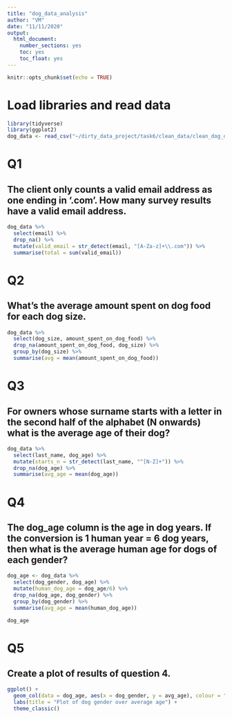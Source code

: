```yaml
---
title: "dog_data_analysis"
author: "VM"
date: "11/11/2020"
output: 
  html_document:
    number_sections: yes
    toc: yes
    toc_float: yes
---
```


```r
knitr::opts_chunk$set(echo = TRUE)
```

# Load libraries and read data
```r
library(tidyverse)
library(ggplot2)
dog_data <- read_csv("~/dirty_data_project/task6/clean_data/clean_dog_data.csv")
```
# Q1
## The client only counts a valid email address as one ending in ‘.com’. How many survey results have a valid email address.
```r
dog_data %>% 
  select(email) %>% 
  drop_na() %>% 
  mutate(valid_email = str_detect(email, "[A-Za-z]+\\.com")) %>% 
  summarise(total = sum(valid_email))
```
# Q2
## What’s the average amount spent on dog food for each dog size.
```r
dog_data %>% 
  select(dog_size, amount_spent_on_dog_food) %>% 
  drop_na(amount_spent_on_dog_food, dog_size) %>%
  group_by(dog_size) %>% 
  summarise(avg = mean(amount_spent_on_dog_food))
```
# Q3
## For owners whose surname starts with a letter in the second half of the alphabet (N onwards) what is the average age of their dog?
```r
dog_data %>% 
  select(last_name, dog_age) %>% 
  mutate(starts_n = str_detect(last_name, "^[N-Z]+")) %>% 
  drop_na(dog_age) %>% 
  summarise(avg_age = mean(dog_age))
```
# Q4 
## The dog_age column is the age in dog years. If the conversion is 1 human year = 6 dog years, then what is the average human age for dogs of each gender?
```r
dog_age <- dog_data %>% 
  select(dog_gender, dog_age) %>% 
  mutate(human_dog_age = dog_age/6) %>% 
  drop_na(dog_age, dog_gender) %>% 
  group_by(dog_gender) %>% 
  summarise(avg_age = mean(human_dog_age))

dog_age
```
# Q5
## Create a plot of results of question 4.
```r
ggplot() +
  geom_col(data = dog_age, aes(x = dog_gender, y = avg_age), colour = "black", fill="pink") +
  labs(title = "Plot of dog gender over average age") +
  theme_classic()

```